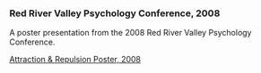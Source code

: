 
### Red River Valley Psychology Conference, 2008

A poster presentation from the 2008 Red River Valley Psychology Conference. 

[Attraction & Repulsion Poster, 2008](Projects\Research\poster.pdf)
